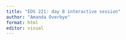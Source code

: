 ```yaml
---
title: "EDS 221: day 8 interactive session"
author: "Amanda Overbye"
format: html
editor: visual
---
```

